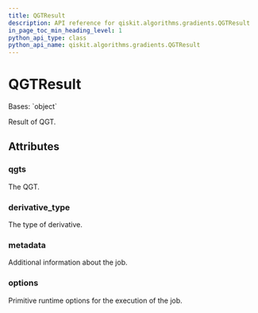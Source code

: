 ```yaml
---
title: QGTResult
description: API reference for qiskit.algorithms.gradients.QGTResult
in_page_toc_min_heading_level: 1
python_api_type: class
python_api_name: qiskit.algorithms.gradients.QGTResult
---
```


# QGTResult

<Class id="qiskit.algorithms.gradients.QGTResult" github="https://github.com/qiskit/qiskit/tree/stable/0.24/qiskit/algorithms/gradients/qgt_result.py" signature="QGTResult(qgts, derivative_type, metadata, options)">
  Bases: `object`

  Result of QGT.

  ## Attributes

  ### qgts

  <Attribute id="qiskit.algorithms.gradients.QGTResult.qgts" name="qgts" attributeTypeHint="list[np.ndarray]">
    The QGT.
  </Attribute>

  ### derivative\_type

  <Attribute id="qiskit.algorithms.gradients.QGTResult.derivative_type" name="derivative_type" attributeTypeHint="DerivativeType">
    The type of derivative.
  </Attribute>

  ### metadata

  <Attribute id="qiskit.algorithms.gradients.QGTResult.metadata" name="metadata" attributeTypeHint="list[dict[str, Any]]">
    Additional information about the job.
  </Attribute>

  ### options

  <Attribute id="qiskit.algorithms.gradients.QGTResult.options" name="options" attributeTypeHint="Options">
    Primitive runtime options for the execution of the job.
  </Attribute>
</Class>


